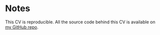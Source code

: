 # Notes

This CV is reproducible. All the source code behind this CV is available on [my GitHub repo](https://github.com/acircleda/CV){target="_blank"}.

\

